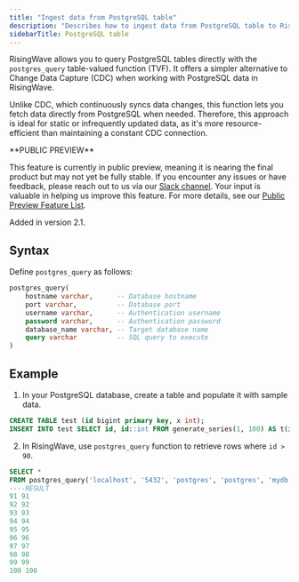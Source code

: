 ```yaml
---
title: "Ingest data from PostgreSQL table"
description: "Describes how to ingest data from PostgreSQL table to RisingWave using table-valued function."
sidebarTitle: PostgreSQL table
---
```


RisingWave allows you to query PostgreSQL tables directly with the `postgres_query` table-valued function (TVF). It offers a simpler alternative to Change Data Capture (CDC) when working with PostgreSQL data in RisingWave. 

Unlike CDC, which continuously syncs data changes, this function lets you fetch data directly from PostgreSQL when needed. Therefore, this approach is ideal for static or infrequently updated data, as it's more resource-efficient than maintaining a constant CDC connection.

<Note>
**PUBLIC PREVIEW**

This feature is currently in public preview, meaning it is nearing the final product but may not yet be fully stable. If you encounter any issues or have feedback, please reach out to us via our [Slack channel](https://www.risingwave.com/slack). Your input is valuable in helping us improve this feature. For more details, see our [Public Preview Feature List](/changelog/product-lifecycle#features-in-the-public-preview-stage).
</Note>

<Note>
Added in version 2.1.
</Note>

## Syntax

Define `postgres_query` as follows:

```sql
postgres_query(
    hostname varchar,      -- Database hostname
    port varchar,          -- Database port
    username varchar,      -- Authentication username
    password varchar,      -- Authentication password
    database_name varchar, -- Target database name
    query varchar          -- SQL query to execute
)
```

## Example

1. In your PostgreSQL database, create a table and populate it with sample data.

```sql
CREATE TABLE test (id bigint primary key, x int);
INSERT INTO test SELECT id, id::int FROM generate_series(1, 100) AS t(id);
```

2. In RisingWave, use `postgres_query` function to retrieve rows where `id > 90`.

```sql
SELECT * 
FROM postgres_query('localhost', '5432', 'postgres', 'postgres', 'mydb', 'SELECT * FROM test WHERE id > 90;');
----RESULT
91 91
92 92
93 93
94 94
95 95
96 96
97 97
98 98
99 99
100 100
```
